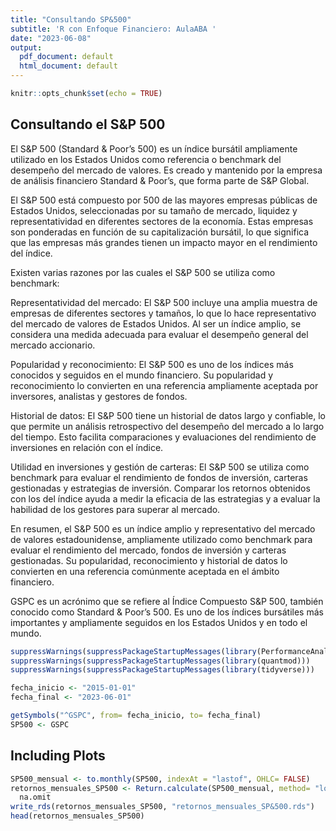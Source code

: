 ```yaml
---
title: "Consultando SP&500"
subtitle: 'R con Enfoque Financiero: AulaABA '
date: "2023-06-08"
output:
  pdf_document: default
  html_document: default
---
```


```r
knitr::opts_chunk$set(echo = TRUE)
```
## Consultando el S&P 500 

El S&P 500 (Standard & Poor's 500) es un índice bursátil ampliamente utilizado en los Estados Unidos como referencia o benchmark del desempeño del mercado de valores. Es creado y mantenido por la empresa de análisis financiero Standard & Poor's, que forma parte de S&P Global.

El S&P 500 está compuesto por 500 de las mayores empresas públicas de Estados Unidos, seleccionadas por su tamaño de mercado, liquidez y representatividad en diferentes sectores de la economía. Estas empresas son ponderadas en función de su capitalización bursátil, lo que significa que las empresas más grandes tienen un impacto mayor en el rendimiento del índice.

Existen varias razones por las cuales el S&P 500 se utiliza como benchmark:

Representatividad del mercado: El S&P 500 incluye una amplia muestra de empresas de diferentes sectores y tamaños, lo que lo hace representativo del mercado de valores de Estados Unidos. Al ser un índice amplio, se considera una medida adecuada para evaluar el desempeño general del mercado accionario.

Popularidad y reconocimiento: El S&P 500 es uno de los índices más conocidos y seguidos en el mundo financiero. Su popularidad y reconocimiento lo convierten en una referencia ampliamente aceptada por inversores, analistas y gestores de fondos.

Historial de datos: El S&P 500 tiene un historial de datos largo y confiable, lo que permite un análisis retrospectivo del desempeño del mercado a lo largo del tiempo. Esto facilita comparaciones y evaluaciones del rendimiento de inversiones en relación con el índice.

Utilidad en inversiones y gestión de carteras: El S&P 500 se utiliza como benchmark para evaluar el rendimiento de fondos de inversión, carteras gestionadas y estrategias de inversión. Comparar los retornos obtenidos con los del índice ayuda a medir la eficacia de las estrategias y a evaluar la habilidad de los gestores para superar al mercado.

En resumen, el S&P 500 es un índice amplio y representativo del mercado de valores estadounidense, ampliamente utilizado como benchmark para evaluar el rendimiento del mercado, fondos de inversión y carteras gestionadas. Su popularidad, reconocimiento y historial de datos lo convierten en una referencia comúnmente aceptada en el ámbito financiero.

GSPC es un acrónimo que se refiere al Índice Compuesto S&P 500, también conocido como Standard & Poor's 500. Es uno de los índices bursátiles más importantes y ampliamente seguidos en los Estados Unidos y en todo el mundo.


```r
suppressWarnings(suppressPackageStartupMessages(library(PerformanceAnalytics)))
suppressWarnings(suppressPackageStartupMessages(library(quantmod)))
suppressWarnings(suppressPackageStartupMessages(library(tidyverse)))

fecha_inicio <- "2015-01-01"
fecha_final <- "2023-06-01"

getSymbols("^GSPC", from= fecha_inicio, to= fecha_final)
SP500 <- GSPC
```

## Including Plots

```r
SP500_mensual <- to.monthly(SP500, indexAt = "lastof", OHLC= FALSE)
retornos_mensuales_SP500 <- Return.calculate(SP500_mensual, method= "log") %>%
  na.omit
write_rds(retornos_mensuales_SP500, "retornos_mensuales_SP&500.rds")
head(retornos_mensuales_SP500)
```

